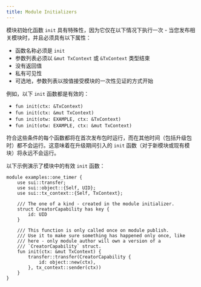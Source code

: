 ```yaml
---
title: Module Initializers
---
```


模块初始化函数 `init` 具有特殊性，因为它仅在以下情况下执行一次 - 当您发布相关模块时，并且必须具有以下属性：

- 函数名称必须是 `init`
- 参数列表必须以 `&mut TxContext` 或 `&TxContext` 类型结束
- 没有返回值
- 私有可见性
- 可选地，参数列表以按值接受模块的一次性见证的方式开始

例如，以下 `init` 函数都是有效的：

- `fun init(ctx: &TxContext)`
- `fun init(ctx: &mut TxContext)`
- `fun init(otw: EXAMPLE, ctx: &TxContext)`
- `fun init(otw: EXAMPLE, ctx: &mut TxContext)`

符合这些条件的每个函数都将在首次发布包时运行，而在其他时间（包括升级包时）都不会运行。这意味着在升级期间引入的 `init` 函数（对于新模块或现有模块）将永远不会运行。

以下示例演示了模块中的有效 `init` 函数：

```move
module examples::one_timer {
    use sui::transfer;
    use sui::object::{Self, UID};
    use sui::tx_context::{Self, TxContext};

    /// The one of a kind - created in the module initializer.
    struct CreatorCapability has key {
        id: UID
    }

    /// This function is only called once on module publish.
    /// Use it to make sure something has happened only once, like
    /// here - only module author will own a version of a
    /// `CreatorCapability` struct.
    fun init(ctx: &mut TxContext) {
        transfer::transfer(CreatorCapability {
            id: object::new(ctx),
        }, tx_context::sender(ctx))
    }
}
```
